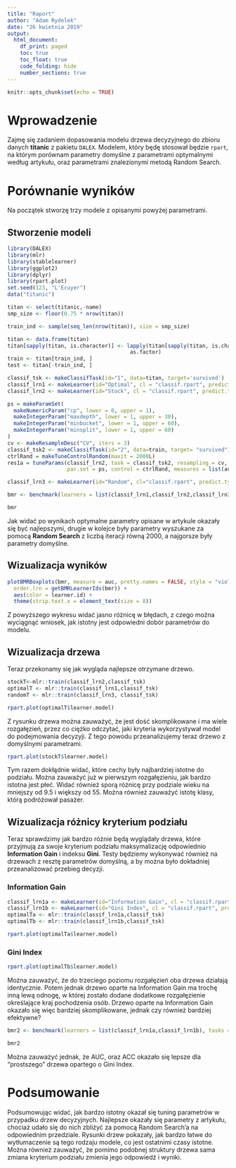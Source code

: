 ---
title: "Raport"
author: "Adam Rydelek"
date: "26 kwietnia 2019"
output:
  html_document:
    df_print: paged
    toc: true
    toc_float: true
    code_folding: hide
    number_sections: true
---

```{r setup, include=FALSE}
knitr::opts_chunk$set(echo = TRUE)
```

# Wprowadzenie

Zajmę się zadaniem dopasowania modelu drzewa decyzyjnego do zbioru danych **titanic** z pakietu `DALEX`. Modelem, który będę stosował będzie `rpart`, na którym porównam parametry domyślne z parametrami optymalnymi według artykułu, oraz parametrami znalezionymi metodą Random Search.

# Porównanie wyników

Na początek stworzę trzy modele z opisanymi powyżej parametrami.

## Stworzenie modeli

```{r cars, warning=FALSE, message= FALSE, error=FALSE}
library(DALEX)
library(mlr)
library(stablelearner)
library(ggplot2)
library(dplyr)
library(rpart.plot)
set.seed(123, "L'Ecuyer")
data("titanic")

titan <- select(titanic,-name)
smp_size <- floor(0.75 * nrow(titan))

train_ind <- sample(seq_len(nrow(titan)), size = smp_size)

titan <- data.frame(titan)
titan[sapply(titan, is.character)] <- lapply(titan[sapply(titan, is.character)], 
                                       as.factor)
train <- titan[train_ind, ]
test <- titan[-train_ind, ]

classif_tsk <- makeClassifTask(id="1", data=titan, target='survived')
classif_lrn1 <- makeLearner(id="Optimal", cl = "classif.rpart", predict.type="prob", par.vals = list(cp=0, maxdepth=21, minbucket = 12, minsplit = 24))
classif_lrn2 <- makeLearner(id="Stock", cl = "classif.rpart", predict.type="prob")

ps = makeParamSet(
  makeNumericParam("cp", lower = 0, upper = 1),
  makeIntegerParam("maxdepth", lower = 1, upper = 30),
  makeIntegerParam("minbucket", lower = 1, upper = 60),
  makeIntegerParam("minsplit", lower = 1, upper = 60)
)
cv <- makeResampleDesc("CV", iters = 3)
classif_tsk2 <- makeClassifTask(id="2", data=train, target= "survived")
ctrlRand = makeTuneControlRandom(maxit = 2000L)
res1a = tuneParams(classif_lrn2, task = classif_tsk2, resampling = cv,
                   par.set = ps, control = ctrlRand, measures = list(auc,acc,brier))

classif_lrn3 <- makeLearner(id="Random", cl="classif.rpart", predict.type="prob", par.vals = res1a$x)

bmr <- benchmark(learners = list(classif_lrn1,classif_lrn2,classif_lrn3), tasks = classif_tsk, resamplings = cv, measures = list(auc,acc,brier))
```

```{r}
bmr
```

Jak widać po wynikach optymalne parametry opisane w artykule okazały się być najlepszymi, drugie w kolejce były parametry wyszukane za pomocą **Random Search** z liczbą iteracji równą 2000, a najgorsze były parametry domyślne.

## Wizualizacja wyników

```{r}

plotBMRBoxplots(bmr, measure = auc, pretty.names = FALSE, style = "violin", 
  order.lrn = getBMRLearnerIds(bmr)) +
  aes(color = learner.id) +
  theme(strip.text.x = element_text(size = 8))

```

Z powyższego wykresu widać jasno różnicę w błędach, z czego można wyciągnąć wniosek, jak istotny jest odpowiedni dobór parametrów do modelu.

## Wizualizacja drzewa

Teraz przekonamy się jak wygląda najlepsze otrzymane drzewo.

```{r, warning=FALSE,error=FALSE,message=FALSE}
stockT<-mlr::train(classif_lrn2,classif_tsk)
optimalT <- mlr::train(classif_lrn1,classif_tsk)
randomT <- mlr::train(classif_lrn3, classif_tsk)


```

```{r, warning=FALSE,error=FALSE,message=FALSE}
rpart.plot(optimalT$learner.model)
```

Z rysunku drzewa można zauważyć, że jest dość skomplikowane i ma wiele rozgałęzień, przez co ciężko odczytać, jaki kryteria wykorzystywał model do podejmowania decyzyji. Z tego powodu przeanalizujemy teraz drzewo z domyślnymi parametrami.

```{r, warning=FALSE,error=FALSE,message=FALSE}
rpart.plot(stockT$learner.model)
```

Tym razem dokłądnie widać, które cechy były najbardziej istotne do podziału. Można zauważyć już w pierwszym rozgałęzieniu, jak bardzo istotna jest płeć. Widać również sporą różnicę przy podziale wieku na mniejszy od 9.5 i większy od 55. Można również zauważyć istotę klasy, którą podróżował pasażer.

## Wizualizacja różnicy kryterium podziału

Teraz sprawdzimy jak bardzo różnie będą wyglądały drzewa, które przyjmują za swoje kryterium podziału maksymalizację odpowiednio **Information Gain** i indeksu **Gini**. Testy będziemy wykonywać również na drzewach z resztę parametrów domyślną, a by można było dokładniej przeanalizować przebieg decyzji.

### Information Gain
```{r, warning=FALSE,error=FALSE,message=FALSE}
classif_lrn1a <- makeLearner(id="Information Gain", cl = "classif.rpart", predict.type="prob", par.vals = list( parms = list(split = 'information')))
classif_lrn1b <- makeLearner(id="Gini Index", cl = "classif.rpart", predict.type="prob", par.vals = list( parms = list(split = 'gini')))
optimalTa <- mlr::train(classif_lrn1a,classif_tsk)
optimalTb <- mlr::train(classif_lrn1b,classif_tsk)


```

```{r, warning=FALSE,error=FALSE,message=FALSE}
rpart.plot(optimalTa$learner.model)
```

### Gini Index

```{r, warning=FALSE,error=FALSE,message=FALSE}
rpart.plot(optimalTb$learner.model)

```

Można zauważyć, że do trzeciego poziomu rozgałęzień oba drzewa działają identycznie. Potem jednak drzewo oparte na Information Gain ma trochę inną lewą odnogę, w której zostało dodane dodatkowe rozgałęzienie określające kraj pochodzenia osób. Drzewo oparte na Information Gain okazało się więc bardziej skomplikowane, jednak czy również bardziej efektywne?

```{r, message=FALSE, error=FALSE, warning=FALSE}
bmr2 <- benchmark(learners = list(classif_lrn1a,classif_lrn1b), tasks = classif_tsk, resamplings = cv, measures = list(auc,acc,brier))
```

```{r}
bmr2
```

Można zauważyć jednak, że AUC, oraz ACC okazało się lepsze dla "prostszego" drzewa opartego o Gini Index.

# Podsumowanie

Podsumowując widać, jak bardzo istotny okazał się tuning parametrów w przypadku drzew decyzyjnych. Najlepsze okazały się parametry z artykułu, chociaż udało się do nich zbliżyć za pomocą Random Search'a na odpowiednim przedziale. Rysunki drzew pokazały, jak bardzo łatwe do wytłumaczenie są tego rodzaju modele, co jest ostatnimi czasy istotne. Można również zauważyć, że pomimo podobnej struktury drzewa sama zmiana kryterium podziału zmienia jego odpowiedź i wyniki.



